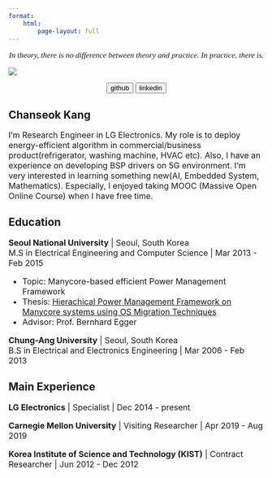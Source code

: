 ```yaml
---
format:
    html:
        page-layout: full
---
```


<p style="text-align: center; font-family: Brush Script MT; font-size: 1.1em">
*In theory, there is no difference between theory and practice. In practice, there is.*
</p>
::: {.grid}

::: {.g-col-4}
![](image/chanseok.jpg)

<p style="text-align: center;">
    <a href="https://github.com/goodboychan"> <button type="button" class="btn btn-primary me-md-2 btn-sm">github</button></a>
    <a href="[about-es.html](https://www.linkedin.com/in/chanseokk/)"><button type="button" class="btn btn-primary me-md-2 btn-sm">linkedin</button></a>
</p>

:::

::: {.g-col-8}

## Chanseok Kang

<font size="3">I’m Research Engineer in LG Electronics. My role is to deploy energy-efficient algorithm in commercial/business product(refrigerator, washing machine, HVAC etc). Also, I have an experience on developing BSP drivers on 5G environment. I’m very interested in learning something new(AI, Embedded System, Mathematics). Especially, I enjoyed taking MOOC (Massive Open Online Course) when I have free time. </font>


## Education
<font size="3">
**Seoul National University** | Seoul, South Korea <br />
M.S in Electrical Engineering and Computer Science | Mar 2013 - Feb 2015 <br />

- Topic: Manycore-based efficient Power Management Framework
- Thesis: [Hierachical Power Management Framework on Manycore systems using OS Migration Techniques](https://s-space.snu.ac.kr/bitstream/10371/123113/1/000000024733.pdf)
- Advisor: Prof. Bernhard Egger

**Chung-Ang University** | Seoul, South Korea <br />
B.S in Electrical and Electronics Engineering | Mar 2006 - Feb 2013 
</font>

## Main Experience
<font size="3">
**LG Electronics** | Specialist | Dec 2014 - present

**Carnegie Mellon University** | Visiting Researcher | Apr 2019 - Aug 2019

**Korea Institute of Science and Technology (KIST)** | Contract Researcher | Jun 2012 - Dec 2012
</font>
:::

:::


